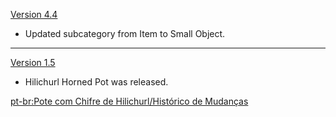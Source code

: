 {{Change History/Header}}
[[Version 4.4]]
* Updated subcategory from Item to Small Object.
----
[[Version 1.5]]
* Hilichurl Horned Pot was released.
<noinclude>
[[pt-br:Pote com Chifre de Hilichurl/Histórico de Mudanças]]
</noinclude>